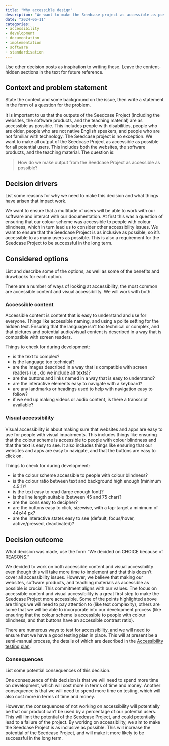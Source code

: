 ```yaml
---
title: "Why accessible design"
description: "We want to make the Seedcase project as accessible as possible for all potential users. This includes both the website and the applications."
date: "2024-06-11"
categories: 
- accessibility
- development
- documentation
- implementation
- software
- standardisation
---
```


::: content-hidden
Use other decision posts as inspiration to writing these. Leave the
content-hidden sections in the text for future reference.
:::

## Context and problem statement

::: content-hidden
State the context and some background on the issue, then write a
statement in the form of a question for the problem.
:::

It is important to us that the outputs of the Seedcase Project (including the websites, the software products, and the teaching material) are as accessible as possible. This
includes people with disabilities, people who are older, people who are
not native English speakers, and people who are not familiar
with technology. The Seedcase project is no exception. We want to make all output of
the Seedcase Project as accessible as possible for all potential users.
This includes both the websites, the software products, and the teaching material. The question is:

> How do we make output from the Seedcase Project as accessible as possible?

## Decision drivers

::: content-hidden
List some reasons for why we need to make this decision and what things
have arisen that impact work.
:::

We want
to ensure that a multitude of users will be able to work with our software and interact with our documentation. At
first this was a question of ensuring that our colour scheme was
accessible to people with colour blindness, which in turn lead us to
consider other accessibility issues. We want to ensure that the Seedcase
Project is as inclusive as possible, so it's accessible to as many users as possible. This
is also a requirement for the Seedcase Project to be successful in the
long term.

## Considered options

::: content-hidden
List and describe some of the options, as well as some of the benefits
and drawbacks for each option.
:::

There are a number of ways of looking at accessibility, the most common
are accessible content and visual accessibility. We will
work with both.

### Accessible content

Accessible content is content that is easy to understand and use for
everyone. Things like accessible naming, and using a polite setting for
the hidden text. Ensuring that the language isn't too technical or
complex, and that pictures and potential audio/visual content is
described in a way that is compatible with screen readers.

Things to check for during development:

-   is the text to complex?
-   is the language too technical?
-   are the images described in a way that is compatible with screen
    readers (i.e., do we include alt texts)?
-   are the buttons and links named in a way that is easy to understand?
-   are the interactive elements easy to navigate with a keyboard?
-   are any landmarks or headings used to help with navigation easy to
    follow?
-   if we end up making videos or audio content, is there a transcript
    available?

### Visual accessibility

Visual accessibility is about making sure that websites and apps
are easy to use for people with visual impairments. This includes things
like ensuring that the colour scheme is accessible to people with colour
blindness and that the text is easy to see. It also includes things
like ensuring that our websites and apps are easy to navigate, and
that the buttons are easy to click on.

Things to check for during development:

-   is the colour scheme accessible to people with colour blindness?
-   is the colour ratio between text and background high enough
    (minimum 4.5:1)?
-   is the text easy to read (large enough font)?
-   is the line length suitable (between 45 and 75 char)?
-   are the icons easy to decipher?
-   are the buttons easy to click, sizewise, with a tap-target a minimum of 44x44 px?
-   are the interactive states easy to see (default, focus/hover,
    active/pressed, deactivated)?

## Decision outcome

::: content-hidden
What decision was made, use the form "We decided on CHOICE because of
REASONS."
:::

We decided to work on both accessible content and visual accessibility even though this will take more time to implement and that this doesn't cover all accessibility issues. However, we believe that making our websites, software products, and teaching materials as accessible as possible is crucial. This commitment aligns with our values. The focus on accessible content and visual accessibility is a great first step to make the Seedcase Project more accessible. 
Some of the points highlighted above are things we will need to pay attention to (like text complexity), others are some that we will be able
to incorporate into our development process (like ensuring that the
colour scheme is accessible to people with colour blindness, and that
buttons have an accessible contrast ratio).

There are numerous ways to test for accessibility, and we will need to
ensure that we have a good testing plan in place. This will at present
be a semi-manual process, the details of which are described in the
[Accessibility testing
plan](!--TODO%20insert%20link%20to%20plan%20once%20written--).

### Consequences

::: content-hidden
List some potential consequences of this decision.
:::

One consequence of this decision is that we will need to spend more time
on development, which will cost more in terms of time and money. Another
consequence is that we will need to spend more time on testing, which
will also cost more in terms of time and money.

However, the consequences of not working on accessibility will
potentially be that our product can't be used by a percentage of our
potential users. This will limit the potential of the Seedcase Project,
and could potentially lead to a failure of the project. By working on
accessibility, we aim to make the Seedcase Project is as inclusive
as possible. This will increase the
potential of the Seedcase Project, and will make it more likely to be
successful in the long term.
